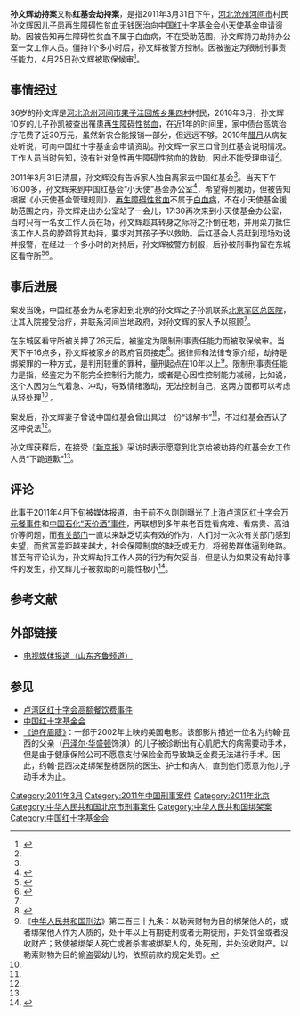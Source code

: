 '''孙文辉劫持案'''又称'''红基会劫持案'''，是指2011年3月31日下午，[[河北|河北]][[沧州|沧州]][[河间市|河间市]]村民孙文辉因儿子患[[再生障碍性贫血|再生障碍性贫血]]无钱医治向[[中国红十字基金会|中国红十字基金会]]小天使基金申请资助。因被告知再生障碍性贫血不属于白血病，不在受助范围，孙文辉持刀劫持办公室一女工作人员。僵持1个多小时后，孙文辉被警方控制。因被鉴定为限制刑事责任能力，4月25日孙文辉被取保候审<ref name="first">{{cite news|title=儿患重病求助心切 男子劫红基会人员|url=http://epaper.bjnews.com.cn/html/2011-04/21/content_223176.htm?div=-1|newspaper=新京报|date=2011年4月21日|publisher=新京报社|location=北京|pages=A01|language=zh-hans|deadurl=yes|archiveurl=https://web.archive.org/web/20110429093211/http://epaper.bjnews.com.cn/html/2011-04/21/content_223176.htm?div=-1|archivedate=2011年4月29日|accessdate=2011年4月29日}}</ref>。

== 事情经过 ==
36岁的孙文辉是[[河北|河北]][[沧州|沧州]][[河间市|河间市]][[果子洼回族乡|果子洼回族乡]][[果四村|果四村]]村民，2010年3月，孙文辉10岁的儿子孙凯被查出罹患[[再生障碍性贫血|再生障碍性贫血]]，在近1年的时间里，家中债台高筑治疗花费了近30万元，虽然新农合能报销一部分，但远远不够。2010年[[腊月|腊月]]从病友处听说，可向中国红十字基金会申请资助。孙文辉一家三口曾到红基会说明情况。工作人员当时告知，没有针对急性再生障碍性贫血的救助，因此不能受理申请<ref name="first"/>。

2011年3月31日清晨，孙文辉没有告诉家人独自离家去中国红基会<ref name="first"/>。当天下午16:00多，孙文辉来到中国红基会“小天使”基金办公室<ref name="second">{{cite news|author=王卡拉|title=孙文辉愿进京下跪致歉|url=http://epaper.bjnews.com.cn/html/2011-04/27/content_225183.htm?div=-1|accessdate=2011-04-29|newspaper=新京报|date=2011年4月27日|publisher=新京报社|location=北京|pages=A22|language=zh-hans}}{{dead link|date=2017年12月 |bot=InternetArchiveBot |fix-attempted=yes }}</ref>，希望得到援助，但被告知根据《小天使基金管理规则》，[[再生障碍性贫血|再生障碍性贫血]]不属于[[白血病|白血病]]，不在小天使基金援助范围之内，孙文辉走出办公室站了一会儿，17:30再次来到小天使基金办公室，当时只有一名女工作人员在场，孙文辉趁其转身之际将之扑倒在地，并用菜刀抵住该工作人员的脖颈将其劫持，要求对其孩子予以救助。后红基会人员赶到现场劝说并报警，在经过一个多小时的对持后，孙文辉被警方制服，后孙被刑事拘留在东城区看守所<ref name="third">{{cite web|author=中国红十字基金会|title=红基会就工作人员被劫持事件答记者问|url=http://www.redcross.org.cn/zx/yw/201104/t20110422_42175.html|publisher=中国红十字会|accessdate=2011-04-29}}{{dead link|date=2017年12月 |bot=InternetArchiveBot |fix-attempted=yes }}</ref><ref>{{cite web|author=胡浩|title=(新华网)中国红基会回应“父亲欲救子劫持红基会人员事件”呼吁更多社会力量参与医疗救助|url=http://www.crcf.org.cn/sys/html/lm_4/2011-04-22/085730.htm|publisher=中国红十字基金会|accessdate=2011-04-29|archive-date=2016-03-05|archive-url=https://web.archive.org/web/20160305022955/http://www.crcf.org.cn/sys/html/lm_4/2011-04-22/085730.htm|dead-url=no}}</ref>。

== 事后进展 ==
案发当晚，中国红基会为从老家赶到北京的孙文辉之子孙凯联系[[北京军区总医院|北京军区总医院]]，让其入院接受治疗，并联系河间当地政府，对孙文辉的家人予以照顾<ref name="third"/>。

在东城区看守所被关押了26天后，被鉴定为限制刑事责任能力而被取保候审。当天下午16点多，孙文辉被家乡的政府官员接走<ref>{{cite news|author=代晴、韩泽祥、李家伟|title=孙文辉昨获保释回沧 今日深情父子将团聚|url=http://hebei.hebnews.cn/2011-04/26/content_1926615.htm|newspaper=燕赵都市报（河北新闻网）|accessdate=2011-04-29|archive-date=2019-08-14|archive-url=https://web.archive.org/web/20190814231305/http://hebei.hebnews.cn/2011-04/26/content_1926615.htm|dead-url=no}}</ref>。据律师和法律专家介绍，劫持是绑架罪的一种方式，是判刑较重的罪种，量刑起点在10年以上<ref>《[[中华人民共和国刑法|中华人民共和国刑法]]》第二百三十九条：以勒索财物为目的绑架他人的，或者绑架他人作为人质的，处十年以上有期徒刑或者无期徒刑，并处罚金或者没收财产；致使被绑架人死亡或者杀害被绑架人的，处死刑，并处没收财产。以勒索财物为目的偷盗婴幼儿的，依照前款的规定处罚。</ref>。限制刑事责任能力是指，经鉴定为不能完全控制行为能力，或者是心因性控制能力减弱，比如说，这个人因为生气着急、冲动，导致情绪激动，无法控制自己，这两方面都可以考虑从轻处理<ref name=second /> 。

案发后，孙文辉妻子曾说中国红基会曾出具过一份“谅解书”<ref name="first"/>，不过红基会否认了这种说法<ref name="third"/>。

孙文辉获释后，在接受《[[新京报|新京报]]》采访时表示愿意到北京给被劫持的红基会女工作人员“下跪道歉”<ref name="second"/>。

== 评论 ==
此事于2011年4月下旬被媒体报道，由于前不久刚刚曝光了[[卢湾区红十字会高额餐饮费事件|上海卢湾区红十字会万元餐事件]]和[[中国石化“天价酒”事件|中国石化“天价酒”事件]]，再联想到多年来老百姓看病难、看病贵、高油价等问题，而[[有关部门|有关部门]]一直以来缺乏切实有效的作为，人们对一次次有关部门感到失望，而贫富差距越来越大，社会保障制度的缺乏或无力，将弱势群体逼到绝路。甚至有评论认为，孙文辉劫持工作人员的行为有欠妥当，但是认为如果没有劫持事件的发生，孙文辉儿子被救助的可能性极小<ref>{{cite web|author=何叶丽|title=何叶丽：孙文辉“下跪致歉”，没有必要！|url=http://focus.cnhubei.com/original/201104/t1685266.shtml|publisher=荆楚网|accessdate=2011-04-29|archive-url=https://web.archive.org/web/20160324192908/http://focus.cnhubei.com/original/201104/t1685266.shtml|archive-date=2016-03-24|dead-url=yes}}</ref>。

==参考文献==
{{Reflist}}

==外部链接==
*[http://news.joy.cn/video/2545302.htm 电视媒体报道（山东齐鲁频道）]{{dead link|date=2017年12月 |bot=InternetArchiveBot |fix-attempted=yes }}

==参见==
*[[卢湾区红十字会高额餐饮费事件|卢湾区红十字会高额餐饮费事件]]
*[[中国红十字基金会|中国红十字基金会]]
*[[迫在眉梢|《迫在眉睫》]]：一部于2002年上映的美国电影。该部影片描述一位名为约翰·昆西的父亲（[[丹泽尔·华盛顿|丹泽尔·华盛顿]]饰演）的儿子被诊断出有心肌肥大的病需要动手术，但是由于健康保险公司不愿意支付保险金而导致缺乏金费无法进行手术。因此，约翰·昆西决定绑架整栋医院的医生、护士和病人，直到他们愿意为他儿子动手术为止。

[[Category:2011年3月|Category:2011年3月]]
[[Category:2011年中国刑事案件|Category:2011年中国刑事案件]]
[[Category:2011年北京|Category:2011年北京]]
[[Category:中华人民共和国北京市刑事案件|Category:中华人民共和国北京市刑事案件]]
[[Category:中华人民共和国绑架案|Category:中华人民共和国绑架案]]
[[Category:中国红十字基金会|Category:中国红十字基金会]]